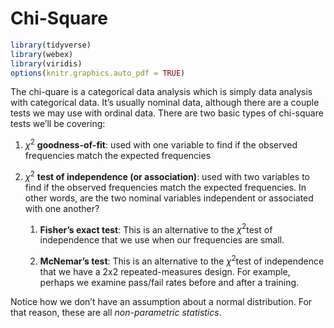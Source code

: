 # Chi-Square

```r
library(tidyverse)
library(webex)
library(viridis)
options(knitr.graphics.auto_pdf = TRUE)
```

The chi-quare is a categorical data analysis which is simply data analysis with categorical data. It's usually nominal data, although there are a couple tests we may use with ordinal data. There are two basic types of chi-square tests we'll be covering: 

1.  $\chi^2$ **goodness-of-fit**: used with one variable to find if the observed frequencies match the expected frequencies

2.  $\chi^2$ **test of independence (or association)**: used with two variables to find if the observed frequencies match the expected frequencies. In other words, are the two nominal variables independent or associated with one another?

    1.  **Fisher's exact test**: This is an alternative to the $\chi^2$test of independence that we use when our frequencies are small.

    2.  **McNemar's test**: This is an alternative to the $\chi^2$test of independence that we have a 2x2 repeated-measures design. For example, perhaps we examine pass/fail rates before and after a training.

Notice how we don't have an assumption about a normal distribution. For that reason, these are all *non-parametric statistics*.
